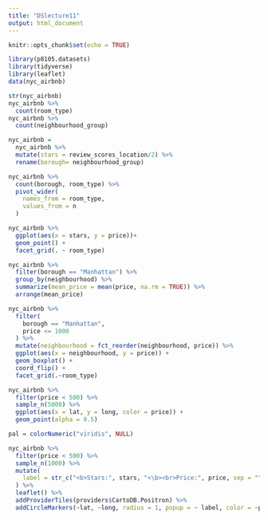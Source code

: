 ```yaml
---
title: "DSlecture11"
output: html_document
---
```


```r
knitr::opts_chunk$set(echo = TRUE)
```

```r
library(p8105.datasets)
library(tidyverse)
library(leaflet)
data(nyc_airbnb)
```

```r
str(nyc_airbnb)
nyc_airbnb %>% 
  count(room_type)
nyc_airbnb %>% 
  count(neighbourhood_group)
```

```r
nyc_airbnb =
  nyc_airbnb %>% 
  mutate(stars = review_scores_location/2) %>% 
  rename(borough= neighbourhood_group)
```

```r
nyc_airbnb %>% 
  count(borough, room_type) %>% 
  pivot_wider(
    names_from = room_type,
    values_from = n
  )
```

```r
nyc_airbnb %>% 
  ggplot(aes(x = stars, y = price))+
  geom_point() +
  facet_grid(. ~ room_type)
```

```r
nyc_airbnb %>% 
  filter(borough == "Manhattan") %>% 
  group_by(neighbourhood) %>% 
  summarize(mean_price = mean(price, na.rm = TRUE)) %>% 
  arrange(mean_price)

nyc_airbnb %>% 
  filter(
    borough == "Manhattan",
    price <= 1000
  ) %>% 
  mutate(neighbourhood = fct_reorder(neighbourhood, price)) %>% 
  ggplot(aes(x = neighbourhood, y = price)) +
  geom_boxplot() +
  coord_flip() +
  facet_grid(.~room_type)
```

```r
nyc_airbnb %>% 
  filter(price < 500) %>% 
  sample_n(5000) %>% 
  ggplot(aes(x = lat, y = long, color = price)) +
  geom_point(alpha = 0.5)
```

```r
pal = colorNumeric("viridis", NULL)

nyc_airbnb %>% 
  filter(price < 500) %>% 
  sample_n(1000) %>% 
  mutate(
    label = str_c("<b>Stars:", stars, "<\b><br>Price:", price, sep = "")
  ) %>% 
  leaflet() %>% 
  addProviderTiles(providers$CartoDB.Positron) %>% 
  addCircleMarkers(~lat, ~long, radius = 1, popup = ~ label, color = ~pal(price))
```






